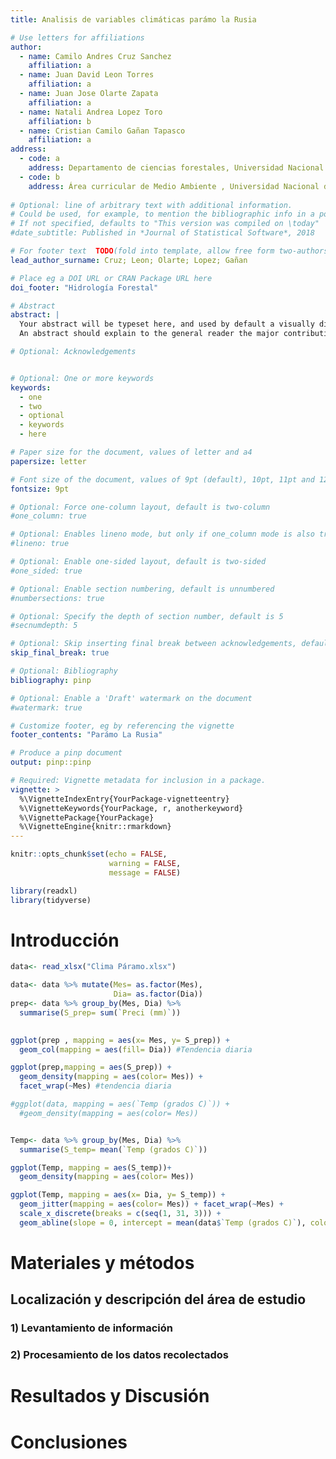 ```yaml
---
title: Analisis de variables climáticas parámo la Rusia

# Use letters for affiliations
author:
  - name: Camilo Andres Cruz Sanchez
    affiliation: a
  - name: Juan David Leon Torres
    affiliation: a
  - name: Juan Jose Olarte Zapata
    affiliation: a
  - name: Natali Andrea Lopez Toro
    affiliation: b
  - name: Cristian Camilo Gañan Tapasco
    affiliation: a
address:
  - code: a
    address: Departamento de ciencias forestales, Universidad Nacional de Colombia, Medellín
  - code: b
    address: Área curricular de Medio Ambiente , Universidad Nacional de Colombia, Medellín
    
# Optional: line of arbitrary text with additional information.
# Could be used, for example, to mention the bibliographic info in a post-print.
# If not specified, defaults to "This version was compiled on \today"
#date_subtitle: Published in *Journal of Statistical Software*, 2018

# For footer text  TODO(fold into template, allow free form two-authors)
lead_author_surname: Cruz; Leon; Olarte; Lopez; Gañan

# Place eg a DOI URL or CRAN Package URL here
doi_footer: "Hidrología Forestal"

# Abstract
abstract: |
  Your abstract will be typeset here, and used by default a visually distinctive font.
  An abstract should explain to the general reader the major contributions of the article. 

# Optional: Acknowledgements


# Optional: One or more keywords
keywords:
  - one
  - two
  - optional
  - keywords
  - here

# Paper size for the document, values of letter and a4
papersize: letter

# Font size of the document, values of 9pt (default), 10pt, 11pt and 12pt
fontsize: 9pt

# Optional: Force one-column layout, default is two-column
#one_column: true

# Optional: Enables lineno mode, but only if one_column mode is also true
#lineno: true

# Optional: Enable one-sided layout, default is two-sided
#one_sided: true

# Optional: Enable section numbering, default is unnumbered
#numbersections: true

# Optional: Specify the depth of section number, default is 5
#secnumdepth: 5

# Optional: Skip inserting final break between acknowledgements, default is false
skip_final_break: true

# Optional: Bibliography 
bibliography: pinp

# Optional: Enable a 'Draft' watermark on the document
#watermark: true

# Customize footer, eg by referencing the vignette
footer_contents: "Parámo La Rusia"

# Produce a pinp document
output: pinp::pinp

# Required: Vignette metadata for inclusion in a package.
vignette: >
  %\VignetteIndexEntry{YourPackage-vignetteentry}
  %\VignetteKeywords{YourPackage, r, anotherkeyword}
  %\VignettePackage{YourPackage}
  %\VignetteEngine{knitr::rmarkdown}
---
```


```r
knitr::opts_chunk$set(echo = FALSE,
                      warning = FALSE, 
                      message = FALSE)

library(readxl)
library(tidyverse)
```

# Introducción

```r
data<- read_xlsx("Clima Páramo.xlsx")

data<- data %>% mutate(Mes= as.factor(Mes), 
                       Dia= as.factor(Dia))
prep<- data %>% group_by(Mes, Dia) %>% 
  summarise(S_prep= sum(`Preci (mm)`))
  

ggplot(prep , mapping = aes(x= Mes, y= S_prep)) +
  geom_col(mapping = aes(fill= Dia)) #Tendencia diaria

```


```r
ggplot(prep,mapping = aes(S_prep)) +
  geom_density(mapping = aes(color= Mes)) +
  facet_wrap(~Mes) #tendencia diaria
```


<!--- Analisis de Temperatura --->

```r
#ggplot(data, mapping = aes(`Temp (grados C)`)) +
  #geom_density(mapping = aes(color= Mes))


Temp<- data %>% group_by(Mes, Dia) %>% 
  summarise(S_temp= mean(`Temp (grados C)`))

ggplot(Temp, mapping = aes(S_temp))+
  geom_density(mapping = aes(color= Mes))

```


```r
ggplot(Temp, mapping = aes(x= Dia, y= S_temp)) +
  geom_jitter(mapping = aes(color= Mes)) + facet_wrap(~Mes) + 
  scale_x_discrete(breaks = c(seq(1, 31, 3))) +
  geom_abline(slope = 0, intercept = mean(data$`Temp (grados C)`), color= "blue")
```


# Materiales y métodos

## Localización y descripción del área de estudio

### 1) Levantamiento de información

### 2) Procesamiento de los datos recolectados

# Resultados y Discusión 

# Conclusiones




